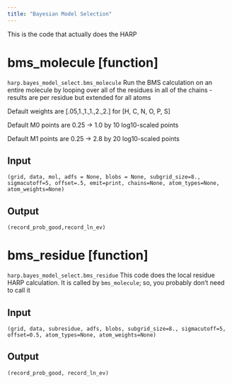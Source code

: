 ```yaml
---
title: "Bayesian Model Selection"
---
```

This is the code that actually does the HARP

# bms_molecule [function]
`harp.bayes_model_select.bms_molecule`
Run the BMS calculation on an entire molecule by looping over all of the residues in all of the chains
  - results are per residue but extended for all atoms

Default weights are [.05,1.,1.,1.,2.,2.] for [H, C, N, O, P, S]

Default M0 points are 0.25 -> 1.0 by 10 log10-scaled points

Default M1 points are 0.25 -> 2.8 by 20 log10-scaled points



## Input
```
(grid, data, mol, adfs = None, blobs = None, subgrid_size=8., sigmacutoff=5, offset=.5, emit=print, chains=None, atom_types=None, atom_weights=None)
```

## Output
```
(record_prob_good,record_ln_ev)
```


# bms_residue [function]
`harp.bayes_model_select.bms_residue`
This code does the local residue HARP calculation. It is called by `bms_molecule`; so, you probably don't need to call it 

## Input
```
(grid, data, subresidue, adfs, blobs, subgrid_size=8., sigmacutoff=5, offset=0.5, atom_types=None, atom_weights=None)
```

## Output
```
(record_prob_good, record_ln_ev)
```